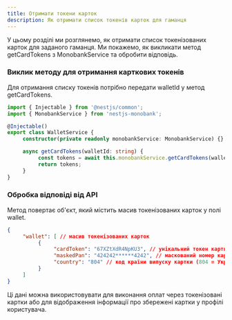 ```yaml
---
title: Отримати токени карток
description: Як отримати список токенів карток для гаманця
---
```


У цьому розділі ми розглянемо, як отримати список токенізованих карток для заданого гаманця. Ми покажемо, як викликати метод getCardTokens з MonobankService та обробити відповідь.

<Steps />

### Виклик методу для отримання карткових токенів

Для отримання списку токенів потрібно передати walletId у метод getCardTokens.

```typescript
import { Injectable } from '@nestjs/common';
import { MonobankService } from 'nestjs-monobank';

@Injectable()
export class WalletService {
     constructor(private readonly monobankService: MonobankService) {}

     async getCardTokens(walletId: string) {
          const tokens = await this.monobankService.getCardTokens(walletId);
          return tokens;
     }
}
```

### Обробка відповіді від API

Метод повертає об'єкт, який містить масив токенізованих карток у полі wallet.

```json
{
     "wallet": [ // масив токенізованих карток
          {
               "cardToken": "67XZtXdR4NpKU3", // унікальний токен картки
               "maskedPan": "424242******4242", // маскований номер картки
               "country": "804" // код країни випуску картки (804 = Україна)
          }
     ]
}
```

Ці дані можна використовувати для виконання оплат через токенізовані картки або для відображення інформації про збережені картки у профілі користувача.
